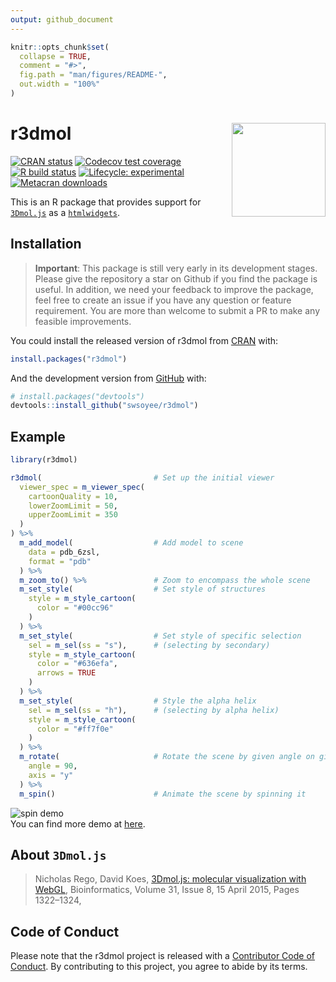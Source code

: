 ```yaml
---
output: github_document
---
```


<!-- README.md is generated from README.Rmd. Please edit that file -->

```r
knitr::opts_chunk$set(
  collapse = TRUE,
  comment = "#>",
  fig.path = "man/figures/README-",
  out.width = "100%"
)
```

# r3dmol <img src="man/figures/logo.png" align="right" height = 150/>

<!-- badges: start -->
[![CRAN status](https://www.r-pkg.org/badges/version/r3dmol)](https://CRAN.R-project.org/package=r3dmol)
[![Codecov test coverage](https://codecov.io/gh/swsoyee/r3dmol/branch/master/graph/badge.svg)](https://codecov.io/gh/swsoyee/r3dmol?branch=master)
[![R build status](https://github.com/swsoyee/r3dmol/workflows/R-CMD-check/badge.svg)](https://github.com/swsoyee/r3dmol/actions)
[![Lifecycle: experimental](https://img.shields.io/badge/lifecycle-experimental-orange.svg)](https://www.tidyverse.org/lifecycle/#experimental)
[![Metacran downloads](https://cranlogs.r-pkg.org/badges/grand-total/r3dmol)](https://cran.r-project.org/package=r3dmol)
<!-- badges: end -->

This is an R package that provides support for [`3Dmol.js`](https://3dmol.csb.pitt.edu/index.html) as a [`htmlwidgets`](https://www.htmlwidgets.org/).

## Installation

> **Important**: This package is still very early in its development stages. Please give the repository a star on Github if you find the package is useful. In addition, we need your feedback to improve the package, feel free to create an issue if you have any question or feature requirement. You are more than welcome to submit a PR to make any feasible improvements.

You could install the released version of r3dmol from [CRAN](https://CRAN.R-project.org) with:

``` r
install.packages("r3dmol")
```

And the development version from [GitHub](https://github.com/) with:

``` r
# install.packages("devtools")
devtools::install_github("swsoyee/r3dmol")
```

## Example

```r
library(r3dmol)

r3dmol(                         # Set up the initial viewer
  viewer_spec = m_viewer_spec(
    cartoonQuality = 10,
    lowerZoomLimit = 50,
    upperZoomLimit = 350
  )
) %>%
  m_add_model(                  # Add model to scene
    data = pdb_6zsl,
    format = "pdb"
  ) %>%
  m_zoom_to() %>%               # Zoom to encompass the whole scene
  m_set_style(                  # Set style of structures
    style = m_style_cartoon(
      color = "#00cc96"
    )
  ) %>%
  m_set_style(                  # Set style of specific selection
    sel = m_sel(ss = "s"),      # (selecting by secondary)
    style = m_style_cartoon(
      color = "#636efa",
      arrows = TRUE
    )
  ) %>%
  m_set_style(                  # Style the alpha helix
    sel = m_sel(ss = "h"),      # (selecting by alpha helix)
    style = m_style_cartoon(
      color = "#ff7f0e"
    )
  ) %>%
  m_rotate(                     # Rotate the scene by given angle on given axis
    angle = 90,
    axis = "y"
  ) %>%
  m_spin()                      # Animate the scene by spinning it
```
![spin demo](man/figures/spin_demo.gif)  
You can find more demo at [here](https://swsoyee.github.io/r3dmol/articles/r3dmol.html).

## About `3Dmol.js`

> Nicholas Rego, David Koes, [3Dmol.js: molecular visualization with WebGL](https://academic.oup.com/bioinformatics/article/31/8/1322/213186), Bioinformatics, Volume 31, Issue 8, 15 April 2015, Pages 1322–1324,

## Code of Conduct

Please note that the r3dmol project is released with a [Contributor Code of Conduct](https://contributor-covenant.org/version/2/0/CODE_OF_CONDUCT.html). By contributing to this project, you agree to abide by its terms.
